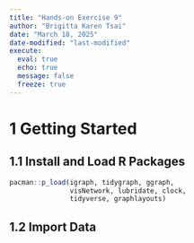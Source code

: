 ```yaml
---
title: "Hands-on Exercise 9"
author: "Brigitta Karen Tsai"
date: "March 18, 2025"
date-modified: "last-modified"
execute: 
  eval: true
  echo: true
  message: false
  freeze: true
---
```


# 1 Getting Started

## 1.1 Install and Load R Packages

```r
pacman::p_load(igraph, tidygraph, ggraph, 
               visNetwork, lubridate, clock,
               tidyverse, graphlayouts)
```

## 1.2 Import Data
